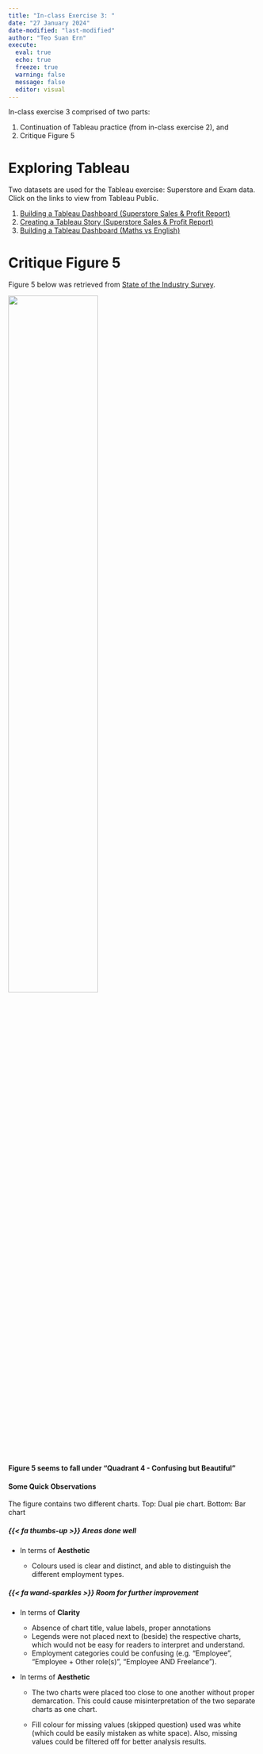 ```yaml
---
title: "In-class Exercise 3: "
date: "27 January 2024"
date-modified: "last-modified"
author: "Teo Suan Ern"
execute: 
  eval: true
  echo: true
  freeze: true
  warning: false
  message: false
  editor: visual
---
```


In-class exercise 3 comprised of two parts:

1.  Continuation of Tableau practice (from in-class exercise 2), and
2.  Critique Figure 5

# Exploring Tableau

Two datasets are used for the Tableau exercise: Superstore and Exam data. Click on the links to view from Tableau Public.

1.  [Building a Tableau Dashboard (Superstore Sales & Profit Report)](https://public.tableau.com/app/profile/suan.ern.teo/viz/SuperstoreSalesandProfitReport_17063372303430/Dashboard1){target="_blank"}
2.  [Creating a Tableau Story (Superstore Sales & Profit Report)](https://public.tableau.com/app/profile/suan.ern.teo/viz/SuperstoreSalesandProfitStory/SuperstoreSalesProfitStory){target="_blank"}
3.  [Building a Tableau Dashboard (Maths vs English)](https://public.tableau.com/app/profile/suan.ern.teo/viz/MathsvsEnglishScatterplotwithMarginalPlot/Dashboard1){target="_blank"}

# Critique Figure 5

Figure 5 below was retrieved from [State of the Industry Survey](https://www.datavisualizationsociety.org/survey?utm_source=newsletter-mailchimp&utm_medium=email&utm_campaign=SOTI_report_2023&utm_id=SOTI_report_2023&utm_source=DVS+members&utm_campaign=42b99e3ee9-EMAIL_CAMPAIGN_2024_01_25_07_58&utm_medium=email&utm_term=0_-42b99e3ee9-%5BLIST_EMAIL_ID%5D&mc_cid=42b99e3ee9&mc_eid=f5082edeae){target="_blank"}.

![](images/Figure%205.png){fig-align="left" width="60%"}

**Figure 5 seems to fall under "Quadrant 4 - Confusing but Beautiful"**

#### Some Quick Observations

The figure contains two different charts. Top: Dual pie chart. Bottom: Bar chart

##### {{< fa thumbs-up >}} Areas done well

-   In terms of **Aesthetic**

    -   Colours used is clear and distinct, and able to distinguish the different employment types.

##### {{< fa wand-sparkles >}} Room for further improvement

-   In terms of **Clarity**

    -   Absence of chart title, value labels, proper annotations
    -   Legends were not placed next to (beside) the respective charts, which would not be easy for readers to interpret and understand.
    -   Employment categories could be confusing (e.g. "Employee", "Employee + Other role(s)", "Employee AND Freelance").

-   In terms of **Aesthetic**

    -   The two charts were placed too close to one another without proper demarcation. This could cause misinterpretation of the two separate charts as one chart.

    -   Fill colour for missing values (skipped question) used was white (which could be easily mistaken as white space). Also, missing values could be filtered off for better analysis results.
